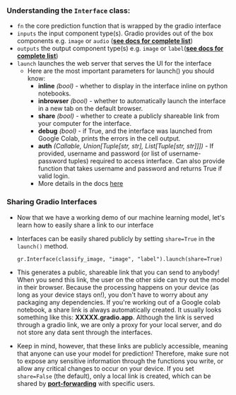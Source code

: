 ### Understanding the `Interface` class:
  - `fn` the core prediction function that is wrapped by the gradio interface
  - `inputs` the input component type(s). Gradio provides out of the box components e.g. `image` or `audio` (**[see docs for complete list](https://gradio.app/docs)**)
  - `outputs` the output component type(s) e.g. `image`
    or `label`(**[see docs for complete list](https://gradio.app/docs)**)
  - `launch` launches the web server that serves the UI for the interface
      - Here are the most important parameters for launch() you should know:
          - **inline** *(bool)* - whether to display in the interface inline on python notebooks.
          - **inbrowser** *(bool)* - whether to automatically launch the interface in a new tab on the default browser.
          - **share** *(bool)* - whether to create a publicly shareable link from your computer for the interface.
          - **debug** *(bool)* - if True, and the interface was launched from Google Colab, prints the errors in the cell output.
          - **auth** *(Callable, Union[Tuple[str, str], List[Tuple[str, str]]])* - If provided, username and password (or list of username-password tuples) required to access interface. Can also provide function that takes username and password and returns True if valid login.
          - More details in the docs [here](https://gradio.app/docs/#launch)
  
### Sharing Gradio Interfaces
  - Now that we have a working demo of our machine learning model, let's learn how to easily share a link to our interface
  - Interfaces can be easily shared publicly by setting `share=True` in the `launch()` method.
        
    ```
    gr.Interface(classify_image, "image", "label").launch(share=True)
    ```
        
  - This generates a public, shareable link that you can send to anybody! When you send this link, the user on the other side can try out the model in their browser. Because the processing happens on your device (as long as your device stays on!), you don't have to worry about any packaging any dependencies. If you're working out of a Google colab notebook, a share link is always automatically created. It usually looks something like this: **XXXXX.gradio.app**. Although the link is served through a gradio link, we are only a proxy for your local server, and do not store any data sent through the interfaces.
  - Keep in mind, however, that these links are publicly accessible, meaning that anyone can use your model for prediction! Therefore, make sure not to expose any sensitive information through the functions you write, or allow any critical changes to occur on your device. If you set `share=False` (the default), only a local link is created, which can be shared by **[port-forwarding](https://www.ssh.com/ssh/tunneling/example)** with specific users.
